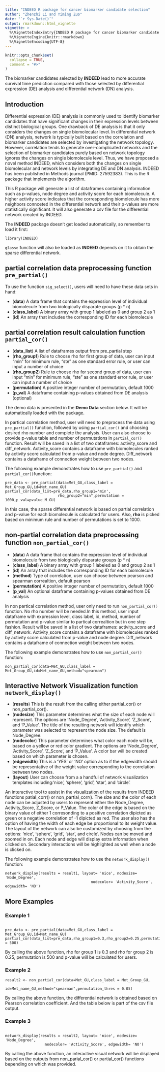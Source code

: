 ```yaml
---
title: "INDEED R package for cancer biomarker candidate selection"
author: "Zhenzhi Li and Yiming Zuo"
date: "`r Sys.Date()`"
output: rmarkdown::html_vignette
vignette: >
  %\VignetteIndexEntry{INDEED R package for cancer biomarker candidate selection}
  %\VignetteEngine{knitr::rmarkdown}
  %\VignetteEncoding{UTF-8}
---
```


```r
knitr::opts_chunk$set(
  collapse = TRUE,
  comment = "#>"
)
```
The biomarker candidates selected by **INDEED** lead to more accurate survival time prediction compared with those selected by differential expression (DE) analysis and differential network (DN) analysis.

## Introduction
Differential expression (DE) analysis is commonly used to identify biomarker candidates that have significant changes in their expression levels between distinct biological groups. One drawback of DE analysis is that it only considers the changes on single biomolecular level. In differential network (DN) analysis, network is typically built based on the correlation and biomarker candidates are selected by investigating the network topology. However, correlation tends to generate over-complicated networks and the selection of biomarker candidates purely based on network topology ignores the changes on single biomolecule level. Thus, we have proposed a novel method INDEED, which considers both the changes on single biomolecular and network levels by integrating DE and DN analysis. INDEED has been published in Methods journal (PMID: 27592383). This is the R package that implements the algorithm.


This R package will generate a list of dataframes containing information such as p-values, node degree and activity score for each biomolecule. A higher activity score indicates that the corresponding biomolecule has more neighbors connceted in the differential network and their p-values are more statistically significant. It will also generate a csv file for the differential network created by INDEED.

The **INDEED** package doesn't get loaded automatically, so remember to load it first:

```
library(INDEED)
```
`glasso` function will also be loaded as **INDEED** depends on it to obtain the sparse differential network.


## partial correlation data preprocessing function `pre_partial()`
To use the function `sig_select()`, users will need to have these data sets in hand:

- (**data**) A data frame that contains the expression level of individual biomolecule from two biologically disparate groups (p * n)
- (**class_label**) A binary array with group 1 labeled as 0 and  group 2 as 1
- (**id**) An array that includes the corresponding ID for each biomolecule

## partial correlation result calculation function `partial_cor()`
- (**data_list**) A list of dataframes output from pre_partial step
- (**rho_group1**) Rule to choose rho for first group of data, user can input "min" for minimum rule, "ste" as one standard error rule, or user can input a number of choice
- (**rho_group2**) Rule to choose rho for second group of data, user can input "min" for minimum rule, "ste" as one standard error rule, or user can input a number of choice
- (**permutation**) A positive integer number of permutation, default 1000
- (**p_val**) A dataframe containing p-values obtained from DE analysis (optional)

The demo data is presented in the **Demo Data** section below. It will be automatically loaded with the package.

In partical correlation method, user will need to preprocess the data using `pre_partial()` function, followed by using `partial_cor()` and choosing desired rho number and complete the analysis. User can also choose to provide p-value table and number of permutations in `partial_cor()` function. Result will be saved in a list of two dataframes: activity_score and diff_network. Activity_score contains a dataframe with biomolecules ranked by activity score calculated from p-value and node degree. Diff_network contains a dataframe of connection weight between two nodes.


The following example demonstrates how to use `pre_partial()` and `partial_cor()`function:



```
pre_data <- pre_partial(data=Met_GU,class_label = Met_Group_GU,id=Met_name_GU)
partial_cor(data_list=pre_data,rho_group1='min',
                        rho_group2="min",permutation = 1000,p_val=pvalue_M_GU)
```

In this case, the sparse differential network is based on partial correlation and p-value for each biomolecule is calculated for users. Also, **rho** is picked based on minimum rule and number of permutations is set to 1000.

## non-partial correlation data preprocessing function `non_partial_cor()`

- (**data**) A data frame that contains the expression level of individual biomolecule from two biologically disparate groups (p * n)
- (**class_label**) A binary array with group 1 labeled as 0 and  group 2 as 1
- (**id**) An array that includes the corresponding ID for each biomolecule
- (**method**) Type of correlation, user can choose between pearson and spearman correaltion, default pearson
- (**permutation**) A positive integer number of permutation, default 1000
- (**p_val**) An optional dataframe containing p-values obtained from DE analysis


In non partical correlation method, user only need to run `non_partial_cor()` function. No rho number will be needed.In this method, user input dataframe with expression level, class label, id, method, number of permutation and p-value similar to partical correaltion but in one step fashion. Result will be saved in a list of two dataframes: activity_score and diff_network. Activity_score contains a dataframe with biomolecules ranked by activity score calculated from p-value and node degree. Diff_network contains a dataframe of connection weight between two nodes.


The following example demonstrates how to use `non_partial_cor()` function:



```
non_partial_cor(data=Met_GU,class_label = Met_Group_GU,id=Met_name_GU,method="spearman")

```

## Interactive Network Visualization function `network_display()`

- (**results**) This is the result from the calling either partial_cor() or non_partial_cor().
- (**nodesize**) This parameter determines what the size of each node will represent. The options are 'Node_Degree', 'Activity_Score', 'Z_Score', and 'P_Value'. The title of the resulting network will identify which parameter was selected to represent the node size. The default is Node_Degree.
- (**nodecolor**) This parameter determines what color each node will be, based on a yellow or red color gradient. The options are 'Node_Degree', 'Activity_Score', 'Z_Score', and 'P_Value'. A color bar will be created based on which parameter is chosen.
- (**edgewidth**) This is a 'YES' or 'NO' option as to if the edgewidth should be representative of the weight value corresponding to the correlation between two nodes.
- (**layout**) User can choose from a a handful of network visualization templates including:'nice', 'sphere', 'grid', 'star', and 'circle'.

An interactive tool to assist in the visualization of the results from INDEED functions patial_corr() or non_partial_corr(). The size and the color of each node can be adjusted by users to represent either the Node_Degree, Activity_Score, Z_Score, or P_Value. The color of the edge is based on the binary value of either 1 corresonding to a positive correlation dipicted as green or a negative correlation of -1 dipicted as red. The user also has the option of having the width of each edge be proportional to its weight value. The layout of the network can also be customized by choosing from the options: 'nice', 'sphere', 'grid', 'star', and circle'. Nodes can be moved and zoomed in on. Each node and edge will display extra information when clicked on. Secondary interactions will be highlighted as well when a node is clicked on. 

The following example demonstrates how to use the `network_display()` function:

```
network_display(results = result1, layout= 'nice', nodesize= 'Node_Degree', 
                                       nodecolor= 'Activity_Score', edgewidth= 'NO')
```


## More Examples

### Example 1
```

pre_data <- pre_partial(data=Met_GU,class_label = Met_Group_GU,id=Met_name_GU)
partial_cor(data_list=pre_data,rho_group1=0.3,rho_group2=0.25,permutation = 500)

```
By calling the above function, rho for group 1 is 0.3 and rho for group 2 is 0.25, permutation is 500 and p-value will be calculated for users.


### Example 2
```
result2 <- non_partial_cor(data=Met_GU,class_label = Met_Group_GU,
                            id=Met_name_GU,method="spearman",permutation_thres = 0.05)
```
By calling the above function, the differential network is obtained 
based on Pearson correlation coefficient. And the table below is part of the csv file output.

### Example 3
```

network_display(results = result2, layout= 'nice', nodesize= 'Node_Degree',
                  nodecolor= 'Activity_Score', edgewidth= 'NO')

```
By calling the above function, an interactive visual network will be displayed based on the outputs from non_parial_cor() or partial_cor() functions bepending on which was provided. 


